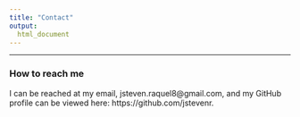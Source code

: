 ```yaml
---
title: "Contact"
output:
  html_document
---
```


----

### How to reach me

I can be reached at my email, jsteven.raquel8@gmail.com, and my GitHub profile can be viewed here: https://github.com/jstevenr.


